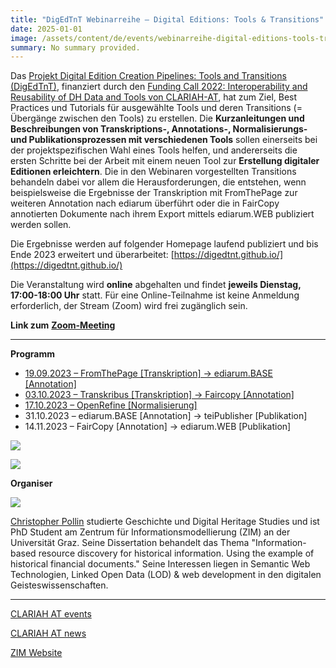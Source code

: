 ```yaml
---
title: "DigEdTnT Webinarreihe – Digital Editions: Tools & Transitions"
date: 2025-01-01
image: /assets/content/de/events/webinarreihe-digital-editions-tools-transitions/image.png
summary: No summary provided.
---
```


Das [Projekt Digital Edition Creation Pipelines: Tools and Transitions (DigEdTnT)](https://www.digital-humanities.at/en/dha/s-project/digital-edition-creation-pipelines-tools-and-transitions), finanziert durch den [Funding Call 2022: Interoperability and Reusability of DH Data and Tools von CLARIAH-AT](https://clariah.at/de/projektforderungen/), hat zum Ziel, Best Practices und Tutorials für ausgewählte Tools und deren Transitions (= Übergänge zwischen den Tools) zu erstellen. Die **Kurzanleitungen und Beschreibungen von Transkriptions-, Annotations-, Normalisierungs- und Publikationsprozessen mit verschiedenen Tools** sollen einerseits bei der projektspezifischen Wahl eines Tools helfen, und andererseits die ersten Schritte bei der Arbeit mit einem neuen Tool zur **Erstellung digitaler Editionen erleichtern**. Die in den Webinaren vorgestellten Transitions behandeln dabei vor allem die Herausforderungen, die entstehen, wenn beispielsweise die Ergebnisse der Transkription mit FromThePage zur weiteren Annotation nach ediarum überführt oder die in FairCopy annotierten Dokumente nach ihrem Export mittels ediarum.WEB publiziert werden sollen.

Die Ergebnisse werden auf folgender Homepage laufend publiziert und bis Ende 2023 erweitert und überarbeitet: [https://digedtnt.github.io/](https://digedtnt.github.io/)

Die Veranstaltung wird **online** abgehalten und findet **jeweils Dienstag, 17:00-18:00 Uhr** statt. Für eine Online-Teilnahme ist keine Anmeldung erforderlich, der Stream (Zoom) wird frei zugänglich sein.

**Link zum** [**Zoom-Meeting**](https://uni-graz.zoom.us/j/9475865423?pwd=Qy9McXF0S0FIMmNDaUhUM2FZbWZPQT09)

***

**Programm**

* [19.09.2023 – FromThePage \[Transkription\] → ediarum.BASE \[Annotation\]](https://digedtnt.github.io/transition-fromthepage-ediarum/)
* [03.10.2023 – Transkribus \[Transkription\] → Faircopy \[Annotation\]](https://digedtnt.github.io/transition-transkribus-faircopy/)
* [17.10.2023 – OpenRefine \[Normalisierung\]](https://digedtnt.github.io/openrefine/)
* 31.10.2023 – ediarum.BASE \[Annotation] → teiPublisher \[Publikation]
* 14.11.2023 – FairCopy \[Annotation] → ediarum.WEB \[Publikation]

![](/assets/content/de/events/webinarreihe-digital-editions-tools-transitions/digedtntlogo.png)

![](/assets/content/de/events/webinarreihe-digital-editions-tools-transitions/2018-11-22_ZIM_schwarz_typo3.png)

**Organiser**

![](/assets/content/de/events/webinarreihe-digital-editions-tools-transitions/Christopher-Pollin.png)

[Christopher Pollin](https://clariah.at/consortium-university-of-graz/) studierte Geschichte und Digital Heritage Studies und ist PhD Student am Zentrum für Informationsmodellierung (ZIM) an der Universität Graz. Seine Dissertation behandelt das Thema "Information-based resource discovery for historical information. Using the example of historical financial documents." Seine Interessen liegen in Semantic Web Technologien, Linked Open Data (LOD) & web development in den digitalen Geisteswissenschaften.

***

[CLARIAH AT events](https://clariah.at/de/veranstaltungen/)

[CLARIAH AT news](https://clariah.at/de/aktuelles/)

[ZIM Website](https://informationsmodellierung.uni-graz.at/de/neuigkeiten/detail/article/digedtnt-webinarreihe/)
